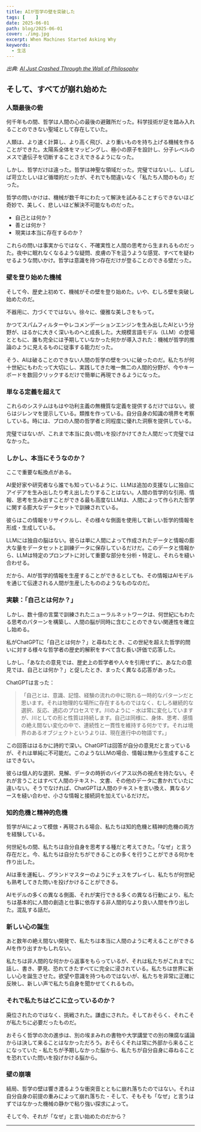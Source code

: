 ```yaml
---
title: AIが哲学の壁を突破した
tags: [    ]
date: 2025-06-01
path: blog/2025-06-01
cover: ./img.jpg
excerpt: When Machines Started Asking Why
keywords:
  - 生活
---
```


*出典: [AI Just Crashed Through the Wall of Philosophy](https://generativeai.pub/ai-just-crashed-through-the-wall-of-philosophy-6ca07a82a51f)*

## そして、すべてが崩れ始めた

### 人類最後の砦

何千年もの間、哲学は人間の心の最後の避難所だった。科学技術が足を踏み入れることのできない聖域として存在していた。

人類は、より速く計算し、より高く飛び、より重いものを持ち上げる機械を作ることができた。太陽系全体をマッピングし、極小の原子を設計し、分子レベルのメスで遺伝子を切断することさえできるようになった。

しかし、哲学だけは違った。哲学は神聖な領域だった。完璧ではないし、しばしば苛立たしいほど循環的だったが、それでも間違いなく「私たち人間のもの」だった。

哲学の問いかけは、機械が数千年にわたって解決を試みることすらできないほど奇妙で、美しく、悲しいほど解決不可能なものだった。

- 自己とは何か？
- 善とは何か？  
- 現実は本当に存在するのか？

これらの問いは事実からではなく、不確実性と人間の思考から生まれるものだった。夜中に眠れなくなるような疑問、皮膚の下を這うような感覚、すべてを疑わせるような問いかけ。哲学は意識を持つ存在だけが登ることのできる壁だった。

### 壁を登り始めた機械

そして今、歴史上初めて、機械がその壁を登り始めた。いや、むしろ壁を突破し始めたのだ。

不器用に、力づくでではない。徐々に、優雅な美しさをもって。

かつてスパムフィルターやレコメンデーションエンジンを生み出したAIという分野が、はるかに大きく深いものへと成長した。大規模言語モデル（LLM）の登場とともに、誰も完全には予期していなかった何かが導入された：機械が哲学的推論のように見えるものに従事する能力だった。

そう、AIは破ることのできない人間の哲学の壁をついに破ったのだ。私たちが何十世紀にもわたって大切にし、実践してきた唯一無二の人間的分野が、今やキーボードを数回クリックするだけで簡単に再現できるようになった。

### 単なる定義を超えて

これらのシステムはもはや功利主義の無機質な定義を提供するだけではない。彼らはジレンマを提示している。類推を作っている。自分自身の知識の境界を考察している。時には、プロの人間の哲学者と同程度に優れた洞察を提供している。

完璧ではないが、これまで本当に良い問いを投げかけてきた人間だって完璧ではなかった。

### しかし、本当にそうなのか？

ここで重要な転換点がある。

AI愛好家や研究者なら誰でも知っているように、LLMは追加の支援なしに独自にアイデアを生み出したり考え出したりすることはない。人間の哲学的な引用、情報、思考を生み出すことができる最も高度なLLMは、人間によって作られた哲学に関する膨大なデータセットで訓練されている。

彼らはこの情報をリサイクルし、その様々な側面を使用して新しい哲学的情報を形成・生成している。

LLMには独自の脳はない。彼らは単に人間によって作成されたデータと情報の膨大な量をデータセットと訓練データに保存しているだけだ。このデータと情報から、LLMは特定のプロンプトに対して重要な部分を分析・特定し、それらを縫い合わせる。

だから、AIが哲学的情報を生産することができるとしても、その情報はAIモデルを通じて伝達される人間が生産したもののようなものなのだ。

### 実験：「自己とは何か？」

しかし、数十億の言葉で訓練されたニューラルネットワークは、何世紀にもわたる思考のパターンを構築し、人間の脳が同時に含むことのできない関連性を確立し始める。

私がChatGPTに「自己とは何か？」と尋ねたとき、この世紀を超えた哲学的問いに対する様々な哲学者の歴史的解釈をすべて含む長い評価で応答した。

しかし、「あなたの意見では、歴史上の哲学者や人々を引用せずに、あなたの意見では、自己とは何か？」と促したとき、まったく異なる応答があった。

ChatGPTは言った：

> 「自己とは、意識、記憶、経験の流れの中に現れる一時的なパターンだと思います。それは物理的な場所に存在するものではなく、むしろ継続的な選択、反応、適応のプロセスです。川のように - 水は常に変化していますが、川としての形と性質は持続します。自己は同様に、身体、思考、感情の絶え間ない変化の中で、連続性と一貫性を維持する何かです。それは境界のあるオブジェクトというよりは、現在進行中の物語です。」

この回答ははるかに詩的で深い。ChatGPTは回答が自分の意見だと言っているが、それは単純に不可能だ。このようなLLMの場合、情報は無から生成することはできない。

彼らは個人的な選択、見解、データの時折のバイアス以外の視点を持たない。それが言うことはすべて人間のテキスト、文書、その他のデータに書かれていたに違いない。そうでなければ、ChatGPTは人間のテキストを言い換え、異なるソースを縫い合わせ、小さな情報と接続詞を加えているだけだ。

### 知的危機と精神的危機

哲学がAIによって模倣・再現される場合、私たちは知的危機と精神的危機の両方を経験している。

何世紀もの間、私たちは自分自身を思考する種だと考えてきた。「なぜ」と言う存在だと。今、私たちは自分たちができることの多くを行うことができる何かを作り出した。

AIは車を運転し、グランドマスターのようにチェスをプレイし、私たちが何世紀も熟考してきた問いを投げかけることができる。

AIモデルの多くの異なる側面、それが実行できる多くの異なる行動により、私たちは基本的に人間の創造と仕事に依存する非人間的なより良い人間を作り出した。混乱する話だ。

### 新しい心の誕生

あと数年の絶え間ない開発で、私たちは本当に人間のように考えることができるAIを作り出すかもしれない。

私たちは非人間的な何かから返事をもらっているが、それは私たちがこれまでに話し、書き、夢見、恐れてきたすべてに完全に浸されている。私たちは世界に新しい心を誕生させた。欲望や意識を持つものではないが、私たちを非常に正確に反映し、新しい声で私たち自身を聞かせてくれるもの。

### それで私たちはどこに立っているのか？

廃位されたのではなく、挑戦された。謙虚にされた。そしておそらく、それこそが私たちに必要だったものだ。

おそらく哲学の次の進歩は、別の埃まみれの書物や大学講堂での別の陳腐な議論からは決して来ることはなかっただろう。おそらくそれは常に外部から来ることになっていた - 私たちが予期しなかった脳から、私たちが自分自身に尋ねることを恐れていた問いを投げかける脳から。

### 壁の崩壊

結局、哲学の壁は響き渡るような衝突音とともに崩れ落ちたのではない。それは自分自身の前提の重みによって崩れ落ちた - そして、そもそも「なぜ」と言うはずではなかった機械の静かで粘り強い探求によって。

そして今、それが「なぜ」と言い始めたのだから？

---